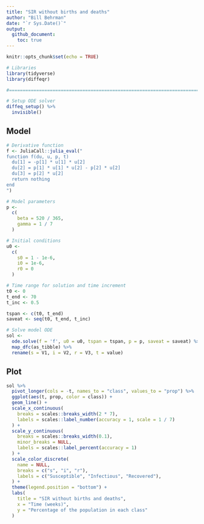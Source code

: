 ```yaml
---
title: "SIR without births and deaths"
author: "Bill Behrman"
date: "`r Sys.Date()`"
output: 
  github_document:
    toc: true
---
```


```r
knitr::opts_chunk$set(echo = TRUE)
```

```r
# Libraries
library(tidyverse)
library(diffeqr)

#===============================================================================

# Setup ODE solver
diffeq_setup() %>% 
  invisible()
```

## Model

```r
# Derivative function
f <- JuliaCall::julia_eval("
function f(du, u, p, t)
  du[1] = -p[1] * u[1] * u[2]
  du[2] = p[1] * u[1] * u[2] - p[2] * u[2]
  du[3] = p[2] * u[2]
  return nothing
end
")

# Model parameters
p <- 
  c(
    beta = 520 / 365,
    gamma = 1 / 7
  )

# Initial conditions
u0 <- 
  c(
    s0 = 1 - 1e-6,
    i0 = 1e-6,
    r0 = 0
  )

# Time range for solution and time increment
t0 <- 0
t_end <- 70
t_inc <- 0.5

tspan <- c(t0, t_end)
saveat <- seq(t0, t_end, t_inc)

# Solve model ODE
sol <- 
  ode.solve(f = 'f', u0 = u0, tspan = tspan, p = p, saveat = saveat) %>% 
  map_dfc(as_tibble) %>% 
  rename(s = V1, i = V2, r = V3, t = value)
```

## Plot

```r
sol %>% 
  pivot_longer(cols = -t, names_to = "class", values_to = "prop") %>% 
  ggplot(aes(t, prop, color = class)) +
  geom_line() +
  scale_x_continuous(
    breaks = scales::breaks_width(2 * 7),
    labels = scales::label_number(accuracy = 1, scale = 1 / 7)
  ) +
  scale_y_continuous(
    breaks = scales::breaks_width(0.1),
    minor_breaks = NULL,
    labels = scales::label_percent(accuracy = 1)
  ) +
  scale_color_discrete(
    name = NULL,
    breaks = c("s", "i", "r"),
    labels = c("Susceptible", "Infectious", "Recovered"),
  ) +
  theme(legend.position = "bottom") +
  labs(
    title = "SIR without births and deaths",
    x = "Time (weeks)",
    y = "Percentage of the population in each class"
  )
```
